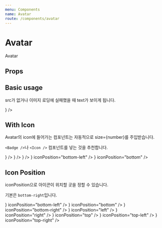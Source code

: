 ```yaml
---
menu: Components
name: Avatar
route: /components/avatar
---
```



# Avatar

Avatar

## Props

<PropsTable of={Avatar} />

## Basic usage

src가 없거나 이미지 로딩에 실패했을 때 text가 보이게 됩니다.

<Playground>
  <Avatar src={IMAGE_URL} />
  <Avatar src="invaild_url" text="가나다라" />
  <Avatar src={IMAGE_URL} icon={<Icon.Heart fillColor={Colors.orange600} />} />
</Playground>

## With Icon

Avatar의 icon에 들어가는 컴포넌트는 자동적으로 size={number}를 주입받습니다.

`<Badge />`나 `<Icon />` 컴포넌트를 넣는 것을 추천합니다.

<Playground>
  <Avatar
    size={AvatarSize.LARGE}
    src={IMAGE_URL}
    icon={
      <Badge backgroundColor={Colors.orange600} pill>
        <Icon.Crown fillColor={Colors.white} />
      </Badge>
    }
  />
  <Avatar size={AvatarSize.SMALL} src={IMAGE_URL} icon={<Icon.Heart fillColor={Colors.orange600} />} />
  <Avatar size={64} src={IMAGE_URL} icon={<Icon.Heart fillColor={Colors.orange600} />} />
  <Avatar src={IMAGE_URL} icon={<Icon.Heart fillColor={Colors.orange600} />} iconPosition="bottom-left" />
  <Avatar src={IMAGE_URL} icon={<Icon.Heart fillColor={Colors.orange600} />} iconPosition="bottom" />
</Playground>

## Icon Position

iconPosition으로 아이콘이 위치할 곳을 정할 수 있습니다.

기본은 `bottom-right`입니다.

<Playground>
  <Avatar src={IMAGE_URL} icon={<Icon.Heart fillColor={Colors.orange600} />} iconPosition="bottom-left" />
  <Avatar src={IMAGE_URL} icon={<Icon.Heart fillColor={Colors.orange600} />} iconPosition="bottom" />
  <Avatar src={IMAGE_URL} icon={<Icon.Heart fillColor={Colors.orange600} />} iconPosition="bottom-right" />
  <Avatar src={IMAGE_URL} icon={<Icon.Heart fillColor={Colors.orange600} />} iconPosition="left" />
  <Avatar src={IMAGE_URL} icon={<Icon.Heart fillColor={Colors.orange600} />} iconPosition="right" />
  <Avatar src={IMAGE_URL} icon={<Icon.Heart fillColor={Colors.orange600} />} iconPosition="top" />
  <Avatar src={IMAGE_URL} icon={<Icon.Heart fillColor={Colors.orange600} />} iconPosition="top-left" />
  <Avatar src={IMAGE_URL} icon={<Icon.Heart fillColor={Colors.orange600} />} iconPosition="top-right" />
</Playground>
